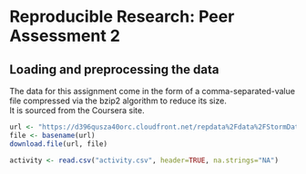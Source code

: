 # Reproducible Research: Peer Assessment 2

## Loading and preprocessing the data

The data for this assignment come in the form of a comma-separated-value file 
compressed via the bzip2 algorithm to reduce its size.  
It is sourced from the Coursera site.


```r
url <- "https://d396qusza40orc.cloudfront.net/repdata%2Fdata%2FStormData.csv.bz2"
file <- basename(url)
download.file(url, file)

activity <- read.csv("activity.csv", header=TRUE, na.strings="NA")
```
